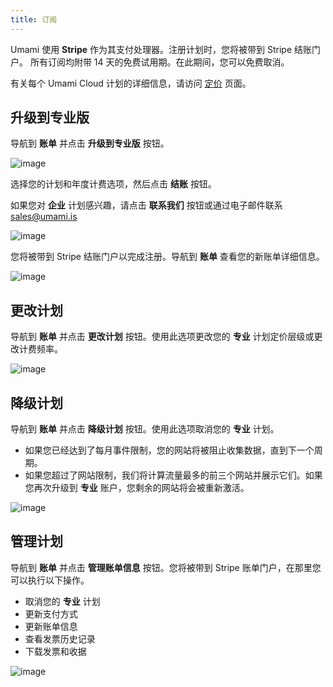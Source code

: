```yaml
---
title: 订阅
---
```


Umami 使用 **Stripe** 作为其支付处理器。注册计划时，您将被带到 Stripe 结账门户。
所有订阅均附带 14 天的免费试用期。在此期间，您可以免费取消。

有关每个 Umami Cloud 计划的详细信息，请访问 [定价](https://umami.is/pricing) 页面。

## 升级到专业版

导航到 **账单** 并点击 **升级到专业版** 按钮。

![image](/images/cloud/billing-plans.png)

选择您的计划和年度计费选项，然后点击 **结账** 按钮。

如果您对 **企业** 计划感兴趣，请点击 **联系我们** 按钮或通过电子邮件联系 sales@umami.is

![image](/images/cloud/billing-form.png)

您将被带到 Stripe 结账门户以完成注册。导航到 **账单** 查看您的新账单详细信息。

![image](/images/cloud/billing-details.png)

## 更改计划

导航到 **账单** 并点击 **更改计划** 按钮。使用此选项更改您的 **专业** 计划定价层级或更改计费频率。

![image](/images/cloud/billing-change-plan.png)

## 降级计划

导航到 **账单** 并点击 **降级计划** 按钮。使用此选项取消您的 **专业** 计划。

- 如果您已经达到了每月事件限制，您的网站将被阻止收集数据，直到下一个周期。
- 如果您超过了网站限制，我们将计算流量最多的前三个网站并展示它们。如果您再次升级到 **专业** 账户，您剩余的网站将会被重新激活。

![image](/images/cloud/billing-downgrade-plan.png)

## 管理计划

导航到 **账单** 并点击 **管理账单信息** 按钮。您将被带到 Stripe 账单门户，在那里您可以执行以下操作。

- 取消您的 **专业** 计划
- 更新支付方式
- 更新账单信息
- 查看发票历史记录
- 下载发票和收据

![image](/images/cloud/billing-manage-plan.png)